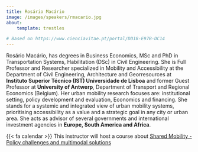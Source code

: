 ```yaml
---
title: Rosário Macário
image: /images/speakers/rmacario.jpg
about:
    template: trestles

# Based on https://www.cienciavitae.pt/portal/DD18-E97B-DC14
---
```


Rosário Macário, has degrees in Business Economics, MSc and PhD in Transportation Systems, 
Habilitation (DSc) in Civil Engineering.  She is Full Professor and Researcher specialized in 
Mobility and Accessibility at the Department of Civil Engineering, Architecture and Georresources at 
**Instituto Superior Técnico (IST) Universidade de Lisboa** and former Guest Professor at 
**University of Antwerp**, Department of Transport and Regional Economics (Belgium). 
Her urban mobility research focuses are: institutional setting, policy development and evaluation, 
Economics and financing. She stands for a systemic and integrated view of urban mobility systems, 
prioritising accessibility as a value and a strategic goal in any city or urban area. 
She acts as advisor of several governments and international investment agencies in **Europe, 
South America and Africa**. 

<div class="alert alert-light">{{< fa calendar >}} This instructor will host a course about [Shared Mobility - Policy challenges and multimodal solutions](/courses/course1.html)</div>